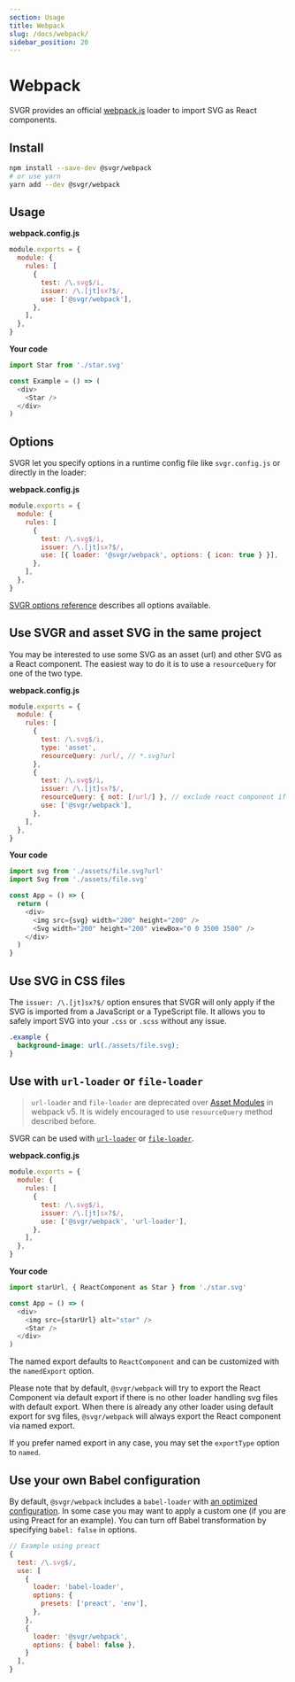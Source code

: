 ```yaml
---
section: Usage
title: Webpack
slug: /docs/webpack/
sidebar_position: 20
---
```


# Webpack

SVGR provides an official [webpack.js](https://webpack.js.org/) loader to import SVG as React components.

<carbon-ad />

## Install

```bash
npm install --save-dev @svgr/webpack
# or use yarn
yarn add --dev @svgr/webpack
```

## Usage

**webpack.config.js**

```js
module.exports = {
  module: {
    rules: [
      {
        test: /\.svg$/i,
        issuer: /\.[jt]sx?$/,
        use: ['@svgr/webpack'],
      },
    ],
  },
}
```

**Your code**

```js
import Star from './star.svg'

const Example = () => (
  <div>
    <Star />
  </div>
)
```

## Options

SVGR let you specify options in a runtime config file like `svgr.config.js` or directly in the loader:

**webpack.config.js**

```js
module.exports = {
  module: {
    rules: [
      {
        test: /\.svg$/i,
        issuer: /\.[jt]sx?$/,
        use: [{ loader: '@svgr/webpack', options: { icon: true } }],
      },
    ],
  },
}
```

[SVGR options reference](https://react-svgr.com/docs/options/) describes all options available.

## Use SVGR and asset SVG in the same project

You may be interested to use some SVG as an asset (url) and other SVG as a React component. The easiest way to do it is to use a `resourceQuery` for one of the two type.

**webpack.config.js**

```js
module.exports = {
  module: {
    rules: [
      {
        test: /\.svg$/i,
        type: 'asset',
        resourceQuery: /url/, // *.svg?url
      },
      {
        test: /\.svg$/i,
        issuer: /\.[jt]sx?$/,
        resourceQuery: { not: [/url/] }, // exclude react component if *.svg?url
        use: ['@svgr/webpack'],
      },
    ],
  },
}
```

**Your code**

```js
import svg from './assets/file.svg?url'
import Svg from './assets/file.svg'

const App = () => {
  return (
    <div>
      <img src={svg} width="200" height="200" />
      <Svg width="200" height="200" viewBox="0 0 3500 3500" />
    </div>
  )
}
```

## Use SVG in CSS files

The `issuer: /\.[jt]sx?$/` option ensures that SVGR will only apply if the SVG is imported from a JavaScript or a TypeScript file. It allows you to safely import SVG into your `.css` or `.scss` without any issue.

```css
.example {
  background-image: url(./assets/file.svg);
}
```

## Use with `url-loader` or `file-loader`

> `url-loader` and `file-loader` are deprecated over [Asset Modules](https://webpack.js.org/guides/asset-modules/) in webpack v5. It is widely encouraged to use `resourceQuery` method described before.

SVGR can be used with [`url-loader`](https://github.com/webpack-contrib/url-loader) or [`file-loader`](https://github.com/webpack-contrib/file-loader).

**webpack.config.js**

```js
module.exports = {
  module: {
    rules: [
      {
        test: /\.svg$/i,
        issuer: /\.[jt]sx?$/,
        use: ['@svgr/webpack', 'url-loader'],
      },
    ],
  },
}
```

**Your code**

```js
import starUrl, { ReactComponent as Star } from './star.svg'

const App = () => (
  <div>
    <img src={starUrl} alt="star" />
    <Star />
  </div>
)
```

The named export defaults to `ReactComponent` and can be customized with the `namedExport` option.

Please note that by default, `@svgr/webpack` will try to export the React Component via default export if there is no other loader handling svg files with default export. When there is already any other loader using default export for svg files, `@svgr/webpack` will always export the React component via named export.

If you prefer named export in any case, you may set the `exportType` option to `named`.

## Use your own Babel configuration

By default, `@svgr/webpack` includes a `babel-loader` with [an optimized configuration](https://github.com/gregberge/svgr/blob/main/packages/webpack/src/index.ts). In some case you may want to apply a custom one (if you are using Preact for an example). You can turn off Babel transformation by specifying `babel: false` in options.

```js
// Example using preact
{
  test: /\.svg$/,
  use: [
    {
      loader: 'babel-loader',
      options: {
        presets: ['preact', 'env'],
      },
    },
    {
      loader: '@svgr/webpack',
      options: { babel: false },
    }
  ],
}
```
